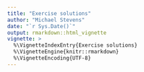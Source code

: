 ```yaml
---
title: "Exercise solutions"
author: "Michael Stevens"
date: "`r Sys.Date()`"
output: rmarkdown::html_vignette
vignette: >
  %\VignetteIndexEntry{Exercise solutions}
  %\VignetteEngine{knitr::rmarkdown}
  %\VignetteEncoding{UTF-8}
---
```

